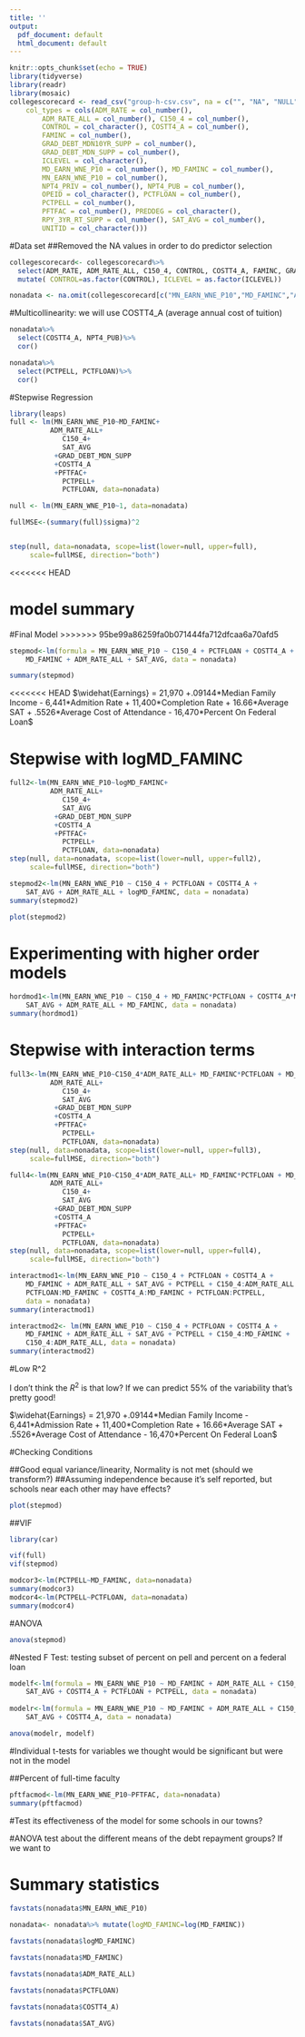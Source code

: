 ```yaml
---
title: ''
output:
  pdf_document: default
  html_document: default
---
```


```r
knitr::opts_chunk$set(echo = TRUE)
library(tidyverse)
library(readr)
library(mosaic)
collegescorecard <- read_csv("group-h-csv.csv", na = c("", "NA", "NULL", "PrivacySuppressed"),
    col_types = cols(ADM_RATE = col_number(), 
        ADM_RATE_ALL = col_number(), C150_4 = col_number(), 
        CONTROL = col_character(), COSTT4_A = col_number(), 
        FAMINC = col_number(),
        GRAD_DEBT_MDN10YR_SUPP = col_number(), 
        GRAD_DEBT_MDN_SUPP = col_number(), 
        ICLEVEL = col_character(), 
        MD_EARN_WNE_P10 = col_number(), MD_FAMINC = col_number(), 
        MN_EARN_WNE_P10 = col_number(),  
        NPT4_PRIV = col_number(), NPT4_PUB = col_number(), 
        OPEID = col_character(), PCTFLOAN = col_number(), 
        PCTPELL = col_number(),  
        PFTFAC = col_number(), PREDDEG = col_character(), 
        RPY_3YR_RT_SUPP = col_number(), SAT_AVG = col_number(), 
        UNITID = col_character()))
```

#Data set
##Removed the NA values in order to do predictor selection

```r
collegescorecard<- collegescorecard%>% 
  select(ADM_RATE, ADM_RATE_ALL, C150_4, CONTROL, COSTT4_A, FAMINC, GRAD_DEBT_MDN10YR_SUPP, GRAD_DEBT_MDN_SUPP, ICLEVEL, MD_EARN_WNE_P10, MD_FAMINC, MN_EARN_WNE_P10, NPT4_PRIV, NPT4_PUB, OPEID, PCTFLOAN, PCTPELL, PFTFAC, SAT_AVG, UNITID) %>%
  mutate( CONTROL=as.factor(CONTROL), ICLEVEL = as.factor(ICLEVEL)) 

nonadata <- na.omit(collegescorecard[c("MN_EARN_WNE_P10","MD_FAMINC","ADM_RATE_ALL","C150_4","SAT_AVG","GRAD_DEBT_MDN_SUPP","COSTT4_A","PFTFAC","PCTPELL","NPT4_PUB","PCTFLOAN", "CONTROL")])

```


#Multicollinearity: we will use COSTT4_A (average annual cost of tuition)

```r
nonadata%>%
  select(COSTT4_A, NPT4_PUB)%>%
  cor()

nonadata%>%
  select(PCTPELL, PCTFLOAN)%>%
  cor()
```

#Stepwise Regression
```r
library(leaps)
full <- lm(MN_EARN_WNE_P10~MD_FAMINC+
          ADM_RATE_ALL+
             C150_4+
             SAT_AVG
           +GRAD_DEBT_MDN_SUPP
           +COSTT4_A
           +PFTFAC+
             PCTPELL+
             PCTFLOAN, data=nonadata)

null <- lm(MN_EARN_WNE_P10~1, data=nonadata)

fullMSE<-(summary(full)$sigma)^2 


step(null, data=nonadata, scope=list(lower=null, upper=full),
     scale=fullMSE, direction="both")
```

<<<<<<< HEAD


model summary
=======
#Final Model
>>>>>>> 95be99a86259fa0b071444fa712dfcaa6a70afd5
```r
stepmod<-lm(formula = MN_EARN_WNE_P10 ~ C150_4 + PCTFLOAN + COSTT4_A + 
    MD_FAMINC + ADM_RATE_ALL + SAT_AVG, data = nonadata)

summary(stepmod)
```

<<<<<<< HEAD
$\widehat{Earnings} = 21,970 +.09144*Median Family Income - 6,441*Admition Rate + 11,400*Completion Rate + 16.66*Average SAT + .5526*Average Cost of Attendance - 16,470*Percent On Federal Loan$

# Stepwise with logMD_FAMINC

```r
full2<-lm(MN_EARN_WNE_P10~logMD_FAMINC+
          ADM_RATE_ALL+
             C150_4+
             SAT_AVG
           +GRAD_DEBT_MDN_SUPP
           +COSTT4_A
           +PFTFAC+
             PCTPELL+
             PCTFLOAN, data=nonadata)
step(null, data=nonadata, scope=list(lower=null, upper=full2),
     scale=fullMSE, direction="both")
```

```r
stepmod2<-lm(MN_EARN_WNE_P10 ~ C150_4 + PCTFLOAN + COSTT4_A + 
    SAT_AVG + ADM_RATE_ALL + logMD_FAMINC, data = nonadata)
summary(stepmod2)
```

```r
plot(stepmod2)
```

# Experimenting with higher order models

```r
hordmod1<-lm(MN_EARN_WNE_P10 ~ C150_4 + MD_FAMINC*PCTFLOAN + COSTT4_A*MD_FAMINC + C150_4*ADM_RATE_ALL + PCTFLOAN + COSTT4_A + 
    SAT_AVG + ADM_RATE_ALL + MD_FAMINC, data = nonadata)
summary(hordmod1)
```

# Stepwise with interaction terms

```r
full3<-lm(MN_EARN_WNE_P10~C150_4*ADM_RATE_ALL+ MD_FAMINC*PCTFLOAN + MD_FAMINC*COSTT4_A + GRAD_DEBT_MDN_SUPP*MD_FAMINC +PCTPELL*PCTFLOAN + PCTPELL*MD_FAMINC + MD_FAMINC+
          ADM_RATE_ALL+
             C150_4+
             SAT_AVG
           +GRAD_DEBT_MDN_SUPP
           +COSTT4_A
           +PFTFAC+
             PCTPELL+
             PCTFLOAN, data=nonadata)
step(null, data=nonadata, scope=list(lower=null, upper=full3),
     scale=fullMSE, direction="both")
```

```r
full4<-lm(MN_EARN_WNE_P10~C150_4*ADM_RATE_ALL+ MD_FAMINC*PCTFLOAN + MD_FAMINC*COSTT4_A + GRAD_DEBT_MDN_SUPP*MD_FAMINC + ADM_RATE_ALL*MD_FAMINC + C150_4*MD_FAMINC + SAT_AVG*MD_FAMINC + SAT_AVG*ADM_RATE_ALL +PCTPELL*PCTFLOAN + PCTPELL*MD_FAMINC + MD_FAMINC+
          ADM_RATE_ALL+
             C150_4+
             SAT_AVG
           +GRAD_DEBT_MDN_SUPP
           +COSTT4_A
           +PFTFAC+
             PCTPELL+
             PCTFLOAN, data=nonadata)
step(null, data=nonadata, scope=list(lower=null, upper=full4),
     scale=fullMSE, direction="both")
```

```r
interactmod1<-lm(MN_EARN_WNE_P10 ~ C150_4 + PCTFLOAN + COSTT4_A + 
    MD_FAMINC + ADM_RATE_ALL + SAT_AVG + PCTPELL + C150_4:ADM_RATE_ALL + 
    PCTFLOAN:MD_FAMINC + COSTT4_A:MD_FAMINC + PCTFLOAN:PCTPELL, 
    data = nonadata)
summary(interactmod1)
```

```r
interactmod2<- lm(MN_EARN_WNE_P10 ~ C150_4 + PCTFLOAN + COSTT4_A + 
    MD_FAMINC + ADM_RATE_ALL + SAT_AVG + PCTPELL + C150_4:MD_FAMINC + 
    C150_4:ADM_RATE_ALL, data = nonadata)
summary(interactmod2)
```




#Low R^2

I don't think the $R^2$ is that low? If we can predict 55% of the variability that's pretty good!


$\widehat{Earnings} = 21,970 +.09144*Median Family Income - 6,441*Admission Rate + 11,400*Completion Rate + 16.66*Average SAT + .5526*Average Cost of Attendance - 16,470*Percent On Federal Loan$


#Checking Conditions

##Good equal variance/linearity, Normality is not met (should we transform?)
##Assuming independence because it's self reported, but schools near each other may have effects?

```r
plot(stepmod)
```

##VIF

```r
library(car)

vif(full)
vif(stepmod)
```

```r
modcor3<-lm(PCTPELL~MD_FAMINC, data=nonadata)
summary(modcor3)
modcor4<-lm(PCTPELL~PCTFLOAN, data=nonadata)
summary(modcor4)
```


#ANOVA

```r
anova(stepmod)
```

#Nested F Test: testing subset of percent on pell and percent on a federal loan

```r
modelf<-lm(formula = MN_EARN_WNE_P10 ~ MD_FAMINC + ADM_RATE_ALL + C150_4 + 
    SAT_AVG + COSTT4_A + PCTFLOAN + PCTPELL, data = nonadata)
  
modelr<-lm(formula = MN_EARN_WNE_P10 ~ MD_FAMINC + ADM_RATE_ALL + C150_4 + 
    SAT_AVG + COSTT4_A, data = nonadata)

anova(modelr, modelf)
```

#Individual t-tests for variables we thought would be significant but were not in the model

##Percent of full-time faculty
```r
pftfacmod<-lm(MN_EARN_WNE_P10~PFTFAC, data=nonadata)
summary(pftfacmod)
```

#Test its effectiveness of the model for some schools in our towns?

#ANOVA test about the different means of the debt repayment groups? If we want to

# Summary statistics

```r
favstats(nonadata$MN_EARN_WNE_P10)

nonadata<- nonadata%>% mutate(logMD_FAMINC=log(MD_FAMINC))

favstats(nonadata$logMD_FAMINC)

favstats(nonadata$MD_FAMINC)

favstats(nonadata$ADM_RATE_ALL)

favstats(nonadata$PCTFLOAN)

favstats(nonadata$COSTT4_A)

favstats(nonadata$SAT_AVG)
```


 












